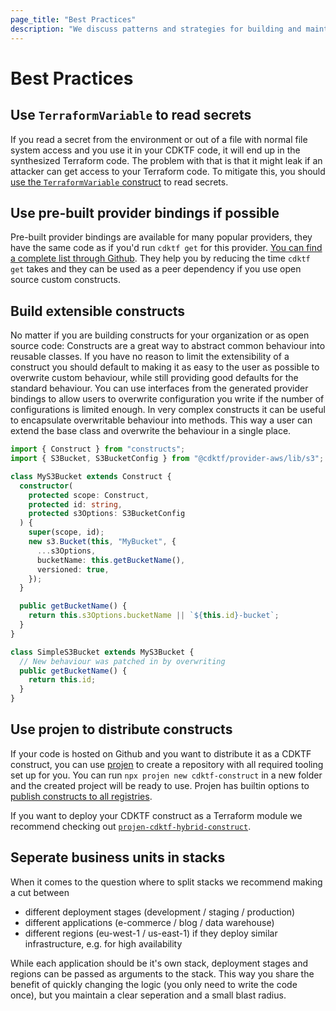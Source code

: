 ```yaml
---
page_title: "Best Practices"
description: "We discuss patterns and strategies for building and maintaining infrastructure with CDKTF."
---
```


# Best Practices

## Use `TerraformVariable` to read secrets

If you read a secret from the environment or out of a file with normal file system access and you use it in your CDKTF code, it will end up in the synthesized Terraform code. The problem with that is that it might leak if an attacker can get access to your Terraform code. To mitigate this, you should [use the `TerraformVariable` construct](/cdktf/concepts/variables-and-outputs#input-variables) to read secrets.

## Use pre-built provider bindings if possible

Pre-built provider bindings are available for many popular providers, they have the same code as if you'd run `cdktf get` for this provider. [You can find a complete list through Github](https://github.com/orgs/hashicorp/repositories?q=cdktf-provider-). They help you by reducing the time `cdktf get` takes and they can be used as a peer dependency if you use open source custom constructs.

## Build extensible constructs

No matter if you are building constructs for your organization or as open source code: Constructs are a great way to abstract common behaviour into reusable classes. If you have no reason to limit the extensibility of a construct you should default to making it as easy to the user as possible to overwrite custom behaviour, while still providing good defaults for the standard behaviour.
You can use interfaces from the generated provider bindings to allow users to overwrite configuration you write if the number of configurations is limited enough.
In very complex constructs it can be useful to encapsulate overwritable behaviour into methods. This way a user can extend the base class and overwrite the behaviour in a single place.

```ts
import { Construct } from "constructs";
import { S3Bucket, S3BucketConfig } from "@cdktf/provider-aws/lib/s3";

class MyS3Bucket extends Construct {
  constructor(
    protected scope: Construct,
    protected id: string,
    protected s3Options: S3BucketConfig
  ) {
    super(scope, id);
    new s3.Bucket(this, "MyBucket", {
      ...s3Options,
      bucketName: this.getBucketName(),
      versioned: true,
    });
  }

  public getBucketName() {
    return this.s3Options.bucketName || `${this.id}-bucket`;
  }
}

class SimpleS3Bucket extends MyS3Bucket {
  // New behaviour was patched in by overwriting
  public getBucketName() {
    return this.id;
  }
}
```

## Use projen to distribute constructs

If your code is hosted on Github and you want to distribute it as a CDKTF construct, you can use [projen](https://github.com/projen/projen) to create a repository with all required tooling set up for you. You can run `npx projen new cdktf-construct` in a new folder and the created project will be ready to use. Projen has builtin options to [publish constructs to all registries](https://github.com/projen/projen/blob/main/src/cdk/jsii-project.ts#L48).

If you want to deploy your CDKTF construct as a Terraform module we recommend checking out [`projen-cdktf-hybrid-construct`](https://github.com/DanielMSchmidt/projen-cdktf-hybrid-construct).

## Seperate business units in stacks

When it comes to the question where to split stacks we recommend making a cut between

- different deployment stages (development / staging / production)
- different applications (e-commerce / blog / data warehouse)
- different regions (eu-west-1 / us-east-1) if they deploy similar infrastructure, e.g. for high availability

While each application should be it's own stack, deployment stages and regions can be passed as arguments to the stack. This way you share the benefit of quickly changing the logic (you only need to write the code once), but you maintain a clear seperation and a small blast radius.
